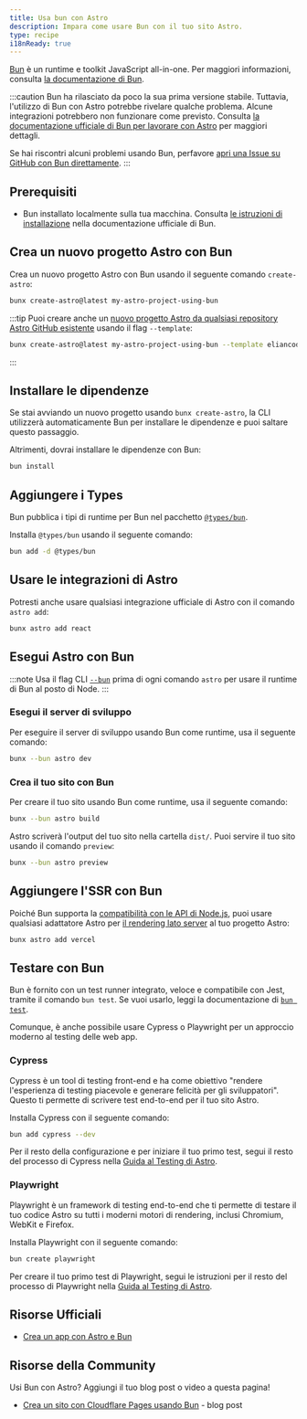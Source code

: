```yaml
---
title: Usa bun con Astro
description: Impara come usare Bun con il tuo sito Astro.
type: recipe
i18nReady: true
---
```


[Bun](https://bun.sh/) è un runtime e toolkit JavaScript all-in-one. Per maggiori informazioni, consulta [la documentazione di Bun](https://bun.sh/docs).

:::caution
Bun ha rilasciato da poco la sua prima versione stabile. Tuttavia, l'utilizzo di Bun con Astro potrebbe rivelare qualche problema. Alcune integrazioni potrebbero non funzionare come previsto. Consulta [la documentazione ufficiale di Bun per lavorare con Astro](https://bun.sh/guides/ecosystem/astro) per maggiori dettagli.

Se hai riscontri alcuni problemi usando Bun, perfavore [apri una Issue su GitHub con Bun direttamente](https://github.com/oven-sh/bun/issues/new/choose).
:::

## Prerequisiti

- Bun installato localmente sulla tua macchina. Consulta [le istruzioni di installazione](https://bun.sh/docs/installation) nella documentazione ufficiale di Bun.

## Crea un nuovo progetto Astro con Bun

Crea un nuovo progetto Astro con Bun usando il seguente comando `create-astro`:

```bash
bunx create-astro@latest my-astro-project-using-bun
```

:::tip
Puoi creare anche un [nuovo progetto Astro da qualsiasi repository Astro GitHub esistente](/it/install/auto/#template-di-partenza) usando il flag `--template`:
```bash
bunx create-astro@latest my-astro-project-using-bun --template eliancodes/brutal
```
:::

## Installare le dipendenze

Se stai avviando un nuovo progetto usando `bunx create-astro`, la CLI utilizzerà automaticamente Bun per installare le dipendenze e puoi saltare questo passaggio.

Altrimenti, dovrai installare le dipendenze con Bun:

```bash
bun install
```

## Aggiungere i Types

Bun pubblica i tipi di runtime per Bun nel pacchetto [`@types/bun`](https://www.npmjs.com/package/@types/bun).

Installa `@types/bun` usando il seguente comando:

```sh
bun add -d @types/bun
```

## Usare le integrazioni di Astro

Potresti anche usare qualsiasi integrazione ufficiale di Astro con il comando `astro add`:

```bash
bunx astro add react
```

## Esegui Astro con Bun

:::note
Usa il flag CLI [`--bun`](https://bun.sh/docs/cli/bunx#shebangs) prima di ogni comando `astro` per usare il runtime di Bun al posto di Node.
:::

### Esegui il server di sviluppo

Per eseguire il server di sviluppo usando Bun come runtime, usa il seguente comando:

```bash
bunx --bun astro dev
```

### Crea il tuo sito con Bun

Per creare il tuo sito usando Bun come runtime, usa il seguente comando:

```bash
bunx --bun astro build
```

Astro scriverà l'output del tuo sito nella cartella `dist/`. Puoi servire il tuo sito usando il comando `preview`: 

```bash
bunx --bun astro preview
```

## Aggiungere l'SSR con Bun

Poiché Bun supporta la [compatibilità con le API di Node.js](https://bun.sh/docs/runtime/nodejs-apis), puoi usare qualsiasi adattatore Astro per [il rendering lato server](/it/guides/server-side-rendering/) al tuo progetto Astro:

```bash
bunx astro add vercel
```

## Testare con Bun

Bun è fornito con un test runner integrato, veloce e compatibile con Jest, tramite il comando `bun test`. Se vuoi usarlo, leggi la documentazione di [`bun test`](https://bun.sh/docs/cli/test).

Comunque, è anche possibile usare Cypress o Playwright per un approccio moderno al testing delle web app.

### Cypress

Cypress è un tool di testing front-end e ha come obiettivo "rendere l'esperienza di testing piacevole e generare felicità per gli sviluppatori". Questo ti permette di scrivere test end-to-end per il tuo sito Astro.

Installa Cypress con il seguente comando:

```bash
bun add cypress --dev
```

Per il resto della configurazione e per iniziare il tuo primo test, segui il resto del processo di Cypress nella [Guida al Testing di Astro](/it/guides/testing/#configuration).

### Playwright

Playwright è un framework di testing end-to-end che ti permette di testare il tuo codice Astro su tutti i moderni motori di rendering, inclusi Chromium, WebKit e Firefox.

Installa Playwright con il seguente comando:

```bash
bun create playwright
```

Per creare il tuo primo test di Playwright, segui le istruzioni per il resto del processo di Playwright nella [Guida al Testing di Astro](/it/guides/testing/#create-your-first-playwright-test).

## Risorse Ufficiali

- [Crea un app con Astro e Bun](https://bun.sh/guides/ecosystem/astro)

## Risorse della Community

Usi Bun con Astro? Aggiungi il tuo blog post o video a questa pagina!

- [Crea un sito con Cloudflare Pages usando Bun](https://blog.otterlord.dev/posts/hello-from-bun/) - blog post
